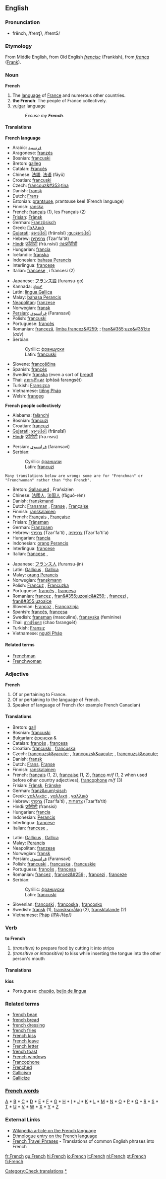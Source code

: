 ==English==
===Pronunciation===
*frĕnch, /frenʧ/, /frentS/

===Etymology===
From Middle English, from Old English ''[[frencisc]]'' (Frankish), from ''[[franca]]'' ([[Frank]]).

===Noun===
'''French'''

# The [[language]] of [[France]] and numerous other countries.
#'''the French''': The people of France collectively.
# [[vulgar]] language
#:''Excuse my '''French'''.''

====Translations====
'''French language'''
{{top}}
*Arabic: [[فرنسية]]
*Aragonese: [[franzés]]
*Bosnian: [[francuski]] {{m}}
*Breton: [[galleg]] {{m}}
*Catalan: [[Francès]]
*Chinese: [[法語]], [[法语]] (fǎyǔ)
*Croatian: [[francuski]] {{m}}
*Czech: [[francouz&#353;tina]] {{f}}
*Danish: [[fransk]]
*Dutch: [[Frans]] {{n}}
*Estonian: [[prantsuse]], prantsuse keel (French language)
*Finnish: [[ranska]]
*French: [[français]] {{m}} (1), les Français {{m}} {{p}} (2)
*[[Frisian]]: [[Frânsk]] {{n}}
*German: [[Französisch]]
*Greek: [[Γαλλικά]]
*[[Gujarati]]: [[ફ્રાન્સીસી]] (frānsīsī) {{f}} [[:gu:ફ્રાન્સીસી]]
*Hebrew: [[צרפתית]] (Tzar'fa'tit)
*[[Hindi]]: [[फ़्राँसीसी]] (frā.nsīsī) {{f}} [[:hi:फ़्राँसीसी]]
*Hungarian: [[francia]]
*Icelandic: [[franska]]
*Indonesian: [[bahasa Perancis]]
*Interlingua: [[francese]]
*Italian: [[francese]] {{m}}, i francesi {{m}} {{p}} (2)
{{mid}}
*Japanese: [[フランス語]] (furansu-go)
*Kannada: [[ಫ್ರೆಂಚ್]]
*Latin: [[lingua Gallica]]
*Malay: [[bahasa Perancis]]
*[[Neapolitan]]: [[franzese]]
*Norwegian: [[fransk]]
*[[Persian]]: [[فرانسوي]] (Faransavi)
*Polish: [[francuski]]
*Portuguese: [[francês]]
*Romanian: [[franceză]], [[limba francez&#259;]] {{f}}; [[fran&#355;uze&#351;te]] (''adv'')
*Serbian:
*:Cyrillic: [[француски#Serbian|француски]] {{m}}
*:Latin: [[francuski#Serbian|francuski]] {{m}}
*Slovene: [[francoščina]]
*Spanish: [[francés]]
*Swedish: [[franska]] (even a sort of [[bread]])
*Thai: [[ภาษาฝรั่งเศส]] (phāsā farangsēt)
*Turkish: [[Fransızca]]
*Vietnamese: [[tiếng Pháp]]
*Welsh: [[frangeg]]
{{bottom}}

'''French people collectively'''
{{top}}
*Alabama: [[falànchi]]
*Bosnian: [[francuzi]]
*Croatian: [[francuzi]]
*[[Gujarati]]: [[ફ્રાન્સીસી]] (frānsīsī)
*[[Hindi]]: [[फ़्राँसीसी]]  (frā.nsīsī)
{{mid}}
*Persian: [[فرانسوي]] (faransavi)
*Serbian:
*:Cyrillic: [[французи#Serbian|французи]] {{m}} {{p}}
*:Latin: [[francuzi#Serbian|francuzi]] {{m}} {{p}}
{{bottom}}

<pre>Many translations below are wrong: some are for "Frenchman" or "Frenchwoman" rather than "the French".</pre>
[[Category:Check translations]]
{{checktrans}}
{{top}}
*Breton: [[Gallaoued]] {{p}}, Frañsizien {{p}}
*Chinese: [[法國人]], [[法国人]] (fǎguó-rén)
*Danish: [[franskmand]]
*Dutch: [[Fransman]] {{m}}, [[Franse]] {{f}}, [[Française]] {{f}}
*Finnish: [[ranskalainen]]
*French: [[Français]] {{m}}, [[Française]] {{f}}
*Frisian: [[Frânsman]] {{m}}
*German: [[Franzosen]] {{m}}
*Hebrew: [[צרפתי]] (Tzar'fa'ti) {{m}}, [[צרפתיה]] (Tzar'fa'ti'a) {{f}}
*Hungarian: [[francia]]
*Indonesian: [[orang Perancis]]
*Interlingua: [[francese]]
*Italian: [[francese]] {{m}}, {{f}}
{{mid}}
*Japanese: [[フランス人]] (furansu-jin)
*Latin: [[Gallicus]] {{m}}, [[Gallica]] {{f}}
*Malay: [[orang Perancis]]
*Norwegian: [[franskmann]] {{m}}
*Polish: [[Francuz]] {{m}}, [[Francuzka]] {{f}}
*Portuguese: [[francês]] {{m}}, [[francesa]] {{f}}
*Romanian: [[francez]] {{m}}, [[fran&#355;uzoaic&#259;]] {{f}}, [[francezi]] {{m}} {{p}}, [[fran&#355;uzoaice]] {{f}} {{p}}
*Slovenian: [[Francoz]] {{m}}, [[Francozinja]] {{f}}
*Spanish: [[francés]], [[francesa]]
*Swedish: [[fransman]] (masculine), [[fransyska]] (feminine)
*Thai: [[ชาวฝรั่งเศส]] (chao farangsēt) 
*Turkish: [[Fransız]]
*Vietnamese: [[người Pháp]]
{{bottom}}

====Related terms====
*[[Frenchman]]
*[[Frenchwoman]]


===Adjective===
'''French'''

# Of or pertaining to France.
# Of or pertaining to the language of French.
# Speaker of language of French (for example French Canadian)

====Translations====
{{top}}
*Breton: [[gall]]
*Bosnian: [[francuski]] {{m}}
*Bulgarian: [[френски]] {{m}} & {{p}}
*Catalan: [[francès]] {{m}}, [[francesa]] {{f}}
*Croatian: [[francuski]] {{m}}, [[francuska]] {{f}}
*Czech: [[francouzsk&yacute;]] {{m}}, [[francouzsk&aacute;]] {{f}}, [[francouzsk&eacute;]] {{n}}
*Danish: [[fransk]]
*Dutch: [[Frans]], [[Franse]]
*Finnish: [[ranskalainen]]
*French: [[français]] {{m}} (1, 2), [[française]] {{f}} (1, 2), [[franco]] ''m/f'' (1, 2 when used before other country adjectives), [[francophone]] ''m/f'' (3)
*Frisian: [[Frânsk]], [[Frânske]]
*German: [[franz&ouml;sisch]]
*Greek: [[γαλλικός]] {{m}}, [[γαλλική]] {{f}}, [[γαλλικό]] {{n}}
*Hebrew: [[צרפתי]] (Tzar'fa'ti) {{m}}, [[צרפתית]] (Tzar'fa'tit) {{f}}
*Hindi: [[फ़्राँसीसी]] (fransisi)
*Hungarian: [[francia]]
*Indonesian: [[Perancis]]
*Interlingua: [[francese]]
*Italian: [[francese]] {{m}}, {{f}}
{{mid}}
*Latin: [[Gallicus]] {{m}}, [[Gallica]] {{f}}
*Malay: [[Perancis]]
*Neapolitan: [[franzese]]
*Norwegian: [[fransk]]
*Persian: [[فرانسوي]] (Faransavi)
*Polish: [[francuski]] {{m}}, [[francuska]] {{f}}, [[francuskie]] {{n}}
*Portuguese: [[francês]] {{m}}, [[francesa]] {{f}}
*Romanian: [[francez]] {{m}}, [[francez&#259;]] {{f}}, [[francezi]] {{m}} {{p}}, [[franceze]] {{f}} {{p}}
*Serbian:
*:Cyrillic: [[француски#Serbian|француски]] {{m}}
*:Latin: [[francuski#Serbian|francuski]] {{m}}
*Slovenian: [[francoski]] {{m}}, [[francoska]] {{f}}, [[francosko]] {{n}}
*Swedish: [[fransk]] (1), [[franskspråkig]] (2), [[fransktalande]] (2)
*Vietnamese: [[Pháp]] ''([[International Phonetic Alphabet|IPA]]: ''/fáp/'')''
{{bottom}}

===Verb===
'''to French'''

#''(transitive)'' to prepare food by cutting it into strips
#''(transitive or intransitive)'' to kiss while inserting the tongue into the other person's mouth

====Translations====
'''kiss'''
{{top}}
{{mid}}
*Portuguese: [[chupão]], [[beijo de língua]]
{{bottom}}


===Related terms===
*[[french bean]]
*[[french bread]]
*[[french dressing]]
*[[french fries]]
*[[French kiss]]
*[[French leave]]
*[[French letter]]
*[[french toast]]
*[[French windows]]
*[[Francophone]]
*[[Frenched]]
*[[Gallicism]]
*[[Gallicize]]

===[[Wiktionary:French index|French words]]===
[[Wiktionary:French index a|A]] * [[Wiktionary:French index b|B]] * [[Wiktionary:French index c|C]] * [[Wiktionary:French index d|D]] * [[Wiktionary:French index e|E]] * [[Wiktionary:French index f|F]] * [[Wiktionary:French index g|G]] * [[Wiktionary:French index h|H]] * [[Wiktionary:French index i|I]] * [[Wiktionary:French index j|J]] * [[Wiktionary:French index k|K]] * [[Wiktionary:French index l|L]] * [[Wiktionary:French index m|M]] * [[Wiktionary:French index n|N]] * [[Wiktionary:French index o|O]] * [[Wiktionary:French index p|P]] * [[Wiktionary:French index q|Q]] * [[Wiktionary:French index r|R]] * [[Wiktionary:French index s|S]] * [[Wiktionary:French index t|T]] * [[Wiktionary:French index u|U]] * [[Wiktionary:French index v|V]] * [[Wiktionary:French index w|W]] * [[Wiktionary:French index x|X]] * [[Wiktionary:French index y|Y]] * [[Wiktionary:French index z|Z]]

[[Category:French language|*]]

===External Links===
{{Interwiktionary|code=fr}}
*[[w:French_language|Wikipedia article on the French language]]
*[http://www.ethnologue.com/show_language.asp?code=FRN Ethnologue entry on the French language]
*[http://www.canuckabroad.com/language/french.shtml French Travel Phrases] - Translations of common English phrases into French

[[fr:French]]
[[gu:French]]
[[hi:French]]
[[io:French]]
[[it:French]]
[[nl:French]]
[[pt:French]]
[[fi:French]]
